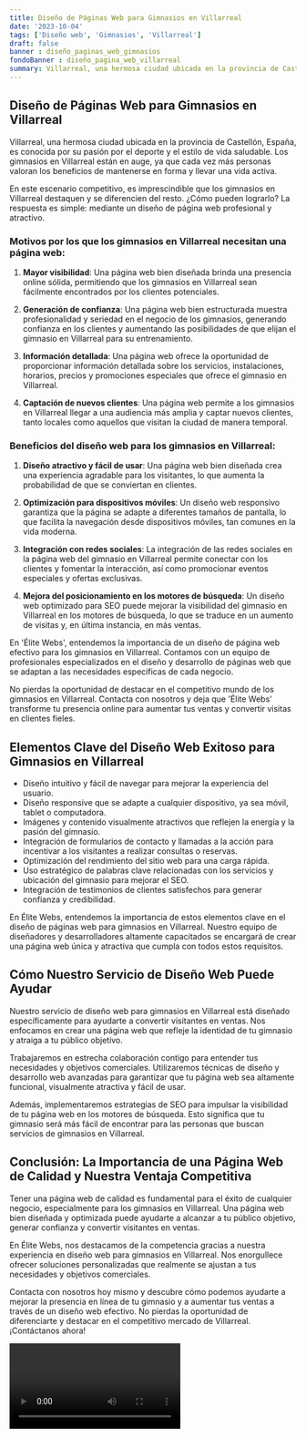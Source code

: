 ```yaml
---
title: Diseño de Páginas Web para Gimnasios en Villarreal
date: '2023-10-04'
tags: ['Diseño web', 'Gimnasios', 'Villarreal']
draft: false
banner : diseño_paginas_web_gimnasios
fondoBanner : diseño_pagina_web_villarreal
summary: Villarreal, una hermosa ciudad ubicada en la provincia de Castellón, España, es conocida por su pasión por el deporte y el estilo de vida saludable. Los gimnasios en Villarreal están en auge, ya que cada vez más personas valoran los beneficios de mantenerse en forma y llevar una vida activa.
---
```


## Diseño de Páginas Web para Gimnasios en Villarreal

Villarreal, una hermosa ciudad ubicada en la provincia de Castellón, España, es conocida por su pasión por el deporte y el estilo de vida saludable. Los gimnasios en Villarreal están en auge, ya que cada vez más personas valoran los beneficios de mantenerse en forma y llevar una vida activa.

En este escenario competitivo, es imprescindible que los gimnasios en Villarreal destaquen y se diferencien del resto. ¿Cómo pueden lograrlo? La respuesta es simple: mediante un diseño de página web profesional y atractivo.

### Motivos por los que los gimnasios en Villarreal necesitan una página web:

1. **Mayor visibilidad**: Una página web bien diseñada brinda una presencia online sólida, permitiendo que los gimnasios en Villarreal sean fácilmente encontrados por los clientes potenciales.

2. **Generación de confianza**: Una página web bien estructurada muestra profesionalidad y seriedad en el negocio de los gimnasios, generando confianza en los clientes y aumentando las posibilidades de que elijan el gimnasio en Villarreal para su entrenamiento.

3. **Información detallada**: Una página web ofrece la oportunidad de proporcionar información detallada sobre los servicios, instalaciones, horarios, precios y promociones especiales que ofrece el gimnasio en Villarreal.

4. **Captación de nuevos clientes**: Una página web permite a los gimnasios en Villarreal llegar a una audiencia más amplia y captar nuevos clientes, tanto locales como aquellos que visitan la ciudad de manera temporal.

### Beneficios del diseño web para los gimnasios en Villarreal:

1. **Diseño atractivo y fácil de usar**: Una página web bien diseñada crea una experiencia agradable para los visitantes, lo que aumenta la probabilidad de que se conviertan en clientes.

2. **Optimización para dispositivos móviles**: Un diseño web responsivo garantiza que la página se adapte a diferentes tamaños de pantalla, lo que facilita la navegación desde dispositivos móviles, tan comunes en la vida moderna.

3. **Integración con redes sociales**: La integración de las redes sociales en la página web del gimnasio en Villarreal permite conectar con los clientes y fomentar la interacción, así como promocionar eventos especiales y ofertas exclusivas.

4. **Mejora del posicionamiento en los motores de búsqueda**: Un diseño web optimizado para SEO puede mejorar la visibilidad del gimnasio en Villarreal en los motores de búsqueda, lo que se traduce en un aumento de visitas y, en última instancia, en más ventas.

En 'Élite Webs', entendemos la importancia de un diseño de página web efectivo para los gimnasios en Villarreal. Contamos con un equipo de profesionales especializados en el diseño y desarrollo de páginas web que se adaptan a las necesidades específicas de cada negocio.

No pierdas la oportunidad de destacar en el competitivo mundo de los gimnasios en Villarreal. Contacta con nosotros y deja que 'Élite Webs' transforme tu presencia online para aumentar tus ventas y convertir visitas en clientes fieles.

<GifSeo />

<Cta />

## Elementos Clave del Diseño Web Exitoso para Gimnasios en Villarreal

- Diseño intuitivo y fácil de navegar para mejorar la experiencia del usuario.
- Diseño responsive que se adapte a cualquier dispositivo, ya sea móvil, tablet o computadora.
- Imágenes y contenido visualmente atractivos que reflejen la energía y la pasión del gimnasio.
- Integración de formularios de contacto y llamadas a la acción para incentivar a los visitantes a realizar consultas o reservas.
- Optimización del rendimiento del sitio web para una carga rápida.
- Uso estratégico de palabras clave relacionadas con los servicios y ubicación del gimnasio para mejorar el SEO.
- Integración de testimonios de clientes satisfechos para generar confianza y credibilidad.

En Élite Webs, entendemos la importancia de estos elementos clave en el diseño de páginas web para gimnasios en Villarreal. Nuestro equipo de diseñadores y desarrolladores altamente capacitados se encargará de crear una página web única y atractiva que cumpla con todos estos requisitos.

## Cómo Nuestro Servicio de Diseño Web Puede Ayudar

Nuestro servicio de diseño web para gimnasios en Villarreal está diseñado específicamente para ayudarte a convertir visitantes en ventas. Nos enfocamos en crear una página web que refleje la identidad de tu gimnasio y atraiga a tu público objetivo.

Trabajaremos en estrecha colaboración contigo para entender tus necesidades y objetivos comerciales. Utilizaremos técnicas de diseño y desarrollo web avanzadas para garantizar que tu página web sea altamente funcional, visualmente atractiva y fácil de usar.

Además, implementaremos estrategias de SEO para impulsar la visibilidad de tu página web en los motores de búsqueda. Esto significa que tu gimnasio será más fácil de encontrar para las personas que buscan servicios de gimnasios en Villarreal.

## Conclusión: La Importancia de una Página Web de Calidad y Nuestra Ventaja Competitiva

Tener una página web de calidad es fundamental para el éxito de cualquier negocio, especialmente para los gimnasios en Villarreal. Una página web bien diseñada y optimizada puede ayudarte a alcanzar a tu público objetivo, generar confianza y convertir visitantes en ventas.

En Élite Webs, nos destacamos de la competencia gracias a nuestra experiencia en diseño web para gimnasios en Villarreal. Nos enorgullece ofrecer soluciones personalizadas que realmente se ajustan a tus necesidades y objetivos comerciales.

Contacta con nosotros hoy mismo y descubre cómo podemos ayudarte a mejorar la presencia en línea de tu gimnasio y a aumentar tus ventas a través de un diseño web efectivo. No pierdas la oportunidad de diferenciarte y destacar en el competitivo mercado de Villarreal. ¡Contáctanos ahora!

<Video />

<CtaBot job='Gimnasios' city='Villarreal'/>

<Gmaps query='Villarreal+españa+maps' />